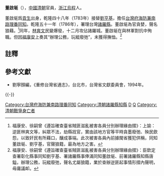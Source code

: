 '''董啟埏'''（{{bd|？||1787年|catIdx=D董}}），[[中國|中國]][[清朝|清朝]]官員，[[浙江|浙江]][[烏程|烏程]]人。

董啟埏爲[[貢生|貢生]]出身，乾隆四十八年（1783年）接替[[劉亨基|劉亨基]]，擔任[[台灣府海防兼南路理番同知|台灣府海防兼南路理番同知]]。乾隆五十一年（1786年），署理台灣[[諸羅縣|諸羅縣]]。董啟埏為官貪婪，聲名狼藉。<ref>福康安、徐嗣曾《遵旨確查臺省賊匪滋亂被害各員分別辦理緣由摺》：上諭：逆匪林爽文等，糾眾不法，劫縣戕官，實由該地方官等平時貪墨廢弛、殃民歛怨，以致奸民有所藉口，釀成事端。此次被害各員內前據閩省獲犯供稱，同知董啟埏、劉亨基，官聲狼籍，最為地方之害。</ref>同年，[[林爽文|林爽文]]民變爆發，十二月攻佔諸羅城。董啟埏在與林軍對抗中殉職。但因[[福康安|福康安]]上奏其“辦理公務，玩縱廢弛”，未獲得撫恤。<ref>福康安、徐嗣曾《遵旨確查臺省賊匪滋亂被害各員分別辦理緣由摺》：臣欽定查署彰化縣事同知劉亨基、署諸羅縣事俸滿同知董啟埏、前署諸羅縣知縣唐鎰，辦理公務，玩縱廢弛，聲名尤屬狼籍，業於查辦逆匪起事情形摺內聲明，毋庸議卹。</ref>

==註釋==
{{reflist}}

==參考文獻==
*劉寧顏編，《重修台灣省通志》，台北市，台灣省文獻委員會，1994年。

{{-}}
{{start box}}
{{s-off}}
{{succession box|[[劉亨基|劉亨基]]|[[楊廷理|楊廷理]]|[[台灣府海防兼南路理番同知|台灣府海防兼南路理番同知]]|<small>乾隆四十八年（1783年）上任</small>}}
{{succession box|[[唐鎰|唐鎰]]|[[黃嘉訓|黃嘉訓]]|[[臺灣府|臺灣府]][[諸羅縣|諸羅縣]][[知縣|知縣]]（署）|<small>乾隆五十一年（1786年）上任</small>}}
{{end box}}

[[Category:台灣府海防兼南路理番同知|Category:台灣府海防兼南路理番同知]]
[[Category:清朝諸羅縣知縣|Category:清朝諸羅縣知縣]]
[[Category:湖州人|D]]
[[Category:董姓|Q]]
[[Category:清朝戰爭身亡者|Category:清朝戰爭身亡者]]